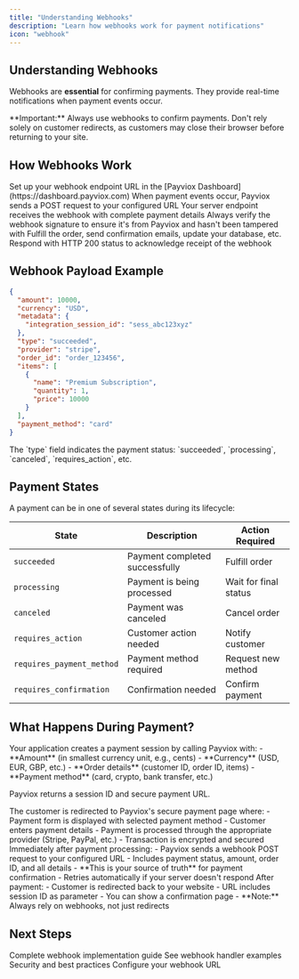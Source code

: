 ```yaml
---
title: "Understanding Webhooks"
description: "Learn how webhooks work for payment notifications"
icon: "webhook"
---
```


## Understanding Webhooks

Webhooks are **essential** for confirming payments. They provide real-time notifications when payment events occur.

<Warning>
**Important:** Always use webhooks to confirm payments. Don't rely solely on customer redirects, as customers may close their browser before returning to your site.
</Warning>

## How Webhooks Work

<Steps>
<Step title="Configure your webhook URL">
Set up your webhook endpoint URL in the [Payviox Dashboard](https://dashboard.payviox.com)
</Step>

<Step title="Payviox sends a POST request">
When payment events occur, Payviox sends a POST request to your configured URL
</Step>

<Step title="Your server receives the notification">
Your server endpoint receives the webhook with complete payment details
</Step>

<Step title="Verify the signature">
Always verify the webhook signature to ensure it's from Payviox and hasn't been tampered with
</Step>

<Step title="Process the payment">
Fulfill the order, send confirmation emails, update your database, etc.
</Step>

<Step title="Return 200 OK">
Respond with HTTP 200 status to acknowledge receipt of the webhook
</Step>
</Steps>

## Webhook Payload Example

```json
{
  "amount": 10000,
  "currency": "USD",
  "metadata": {
    "integration_session_id": "sess_abc123xyz"
  },
  "type": "succeeded",
  "provider": "stripe",
  "order_id": "order_123456",
  "items": [
    {
      "name": "Premium Subscription",
      "quantity": 1,
      "price": 10000
    }
  ],
  "payment_method": "card"
}
```

<Tip>
The `type` field indicates the payment status: `succeeded`, `processing`, `canceled`, `requires_action`, etc.
</Tip>

## Payment States

A payment can be in one of several states during its lifecycle:

| State | Description | Action Required |
|-------|-------------|-----------------|
| `succeeded` | Payment completed successfully | Fulfill order |
| `processing` | Payment is being processed | Wait for final status |
| `canceled` | Payment was canceled | Cancel order |
| `requires_action` | Customer action needed | Notify customer |
| `requires_payment_method` | Payment method required | Request new method |
| `requires_confirmation` | Confirmation needed | Confirm payment |

## What Happens During Payment?

<AccordionGroup>
<Accordion title="1. Session Creation (Your Application)">
Your application creates a payment session by calling Payviox with:
- **Amount** (in smallest currency unit, e.g., cents)
- **Currency** (USD, EUR, GBP, etc.)
- **Order details** (customer ID, order ID, items)
- **Payment method** (card, crypto, bank transfer, etc.)

Payviox returns a session ID and secure payment URL.
</Accordion>

<Accordion title="2. Payment Processing (Payviox)">
The customer is redirected to Payviox's secure payment page where:
- Payment form is displayed with selected payment method
- Customer enters payment details
- Payment is processed through the appropriate provider (Stripe, PayPal, etc.)
- Transaction is encrypted and secured
</Accordion>

<Accordion title="3. Webhook Notification (Payviox → Your Server)">
Immediately after payment processing:
- Payviox sends a webhook POST request to your configured URL
- Includes payment status, amount, order ID, and all details
- **This is your source of truth** for payment confirmation
- Retries automatically if your server doesn't respond
</Accordion>

<Accordion title="4. Customer Redirect (Back to Your Site)">
After payment:
- Customer is redirected back to your website
- URL includes session ID as parameter
- You can show a confirmation page
- **Note:** Always rely on webhooks, not just redirects
</Accordion>
</AccordionGroup>

## Next Steps

<CardGroup cols={2}>
<Card title="Webhook Integration Guide" icon="webhook" href="/webhooks/integration">
Complete webhook implementation guide
</Card>

<Card title="Code Examples" icon="file-code" href="/quickstart/examples">
See webhook handler examples
</Card>

<Card title="Best Practices" icon="shield-check" href="/quickstart/best-practices">
Security and best practices
</Card>

<Card title="Dashboard" icon="gauge" href="https://dashboard.payviox.com">
Configure your webhook URL
</Card>
</CardGroup>

